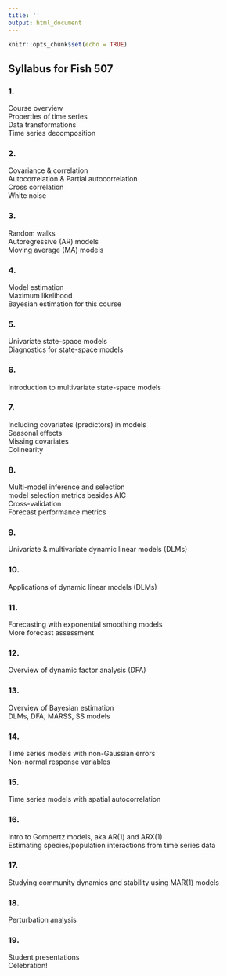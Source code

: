 ```yaml
---
title: ''
output: html_document
---
```


```r
knitr::opts_chunk$set(echo = TRUE)
```

## Syllabus for Fish 507

### 1. 
Course overview  
Properties of time series  
Data transformations  
Time series decomposition  

### 2. 
Covariance & correlation  
Autocorrelation & Partial autocorrelation  
Cross correlation  
White noise  

### 3. 
Random walks  
Autoregressive (AR) models  
Moving average (MA) models  

### 4. 
Model estimation  
Maximum likelihood  
Bayesian estimation for this course  

### 5. 
Univariate state-space models  
Diagnostics for state-space models  

### 6.  
Introduction to multivariate state-space models  

### 7.  
Including covariates (predictors) in models  
Seasonal effects  
Missing covariates  
Colinearity  
 
### 8.  
Multi-model inference and selection  
model selection metrics besides AIC  
Cross-validation  
Forecast performance metrics  

### 9.  
Univariate & multivariate dynamic linear models (DLMs)  

### 10.  
Applications of dynamic linear models (DLMs)  

### 11.  
Forecasting with exponential smoothing models  
More forecast assessment  

### 12.  
Overview of dynamic factor analysis (DFA)  

### 13.  
Overview of Bayesian estimation  
DLMs, DFA, MARSS, SS models  

### 14.  
Time series models with non-Gaussian errors  
Non-normal response variables  

### 15.  
Time series models with spatial autocorrelation  

### 16.  
Intro to Gompertz models, aka AR(1) and ARX(1)  
Estimating species/population interactions from time series data  

### 17.  
Studying community dynamics and stability using MAR(1) models  

### 18.  
Perturbation analysis  

### 19.  
Student presentations  
Celebration!  
